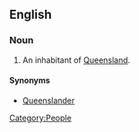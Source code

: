 ==English==

===Noun===
{{en-noun}}

# {{Australia|jocular|Atlantic provinces}} An inhabitant of [[Queensland]].
{{Archaic|AU}}
====Synonyms====
* [[Queenslander]]

[[Category:People]]